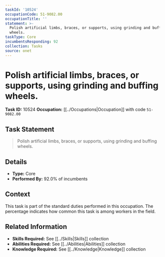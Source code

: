 ```yaml
---
taskId: '10524'
occupationCode: 51-9082.00
occupationTitle: ''
statement: >-
  Polish artificial limbs, braces, or supports, using grinding and buffing
  wheels.
taskType: Core
incumbentsResponding: 92
collection: Tasks
source: onet
---
```

# Polish artificial limbs, braces, or supports, using grinding and buffing wheels.

**Task ID:** 10524
**Occupation:** [[../Occupations|Occupation]] with code `51-9082.00`

## Task Statement

> Polish artificial limbs, braces, or supports, using grinding and buffing wheels.

## Details

- **Type:** Core
- **Performed By:** 92.0% of incumbents

## Context

This task is part of the standard duties performed in this occupation. The percentage indicates how common this task is among workers in the field.

## Related Information

- **Skills Required:** See [[../Skills|Skills]] collection
- **Abilities Required:** See [[../Abilities|Abilities]] collection
- **Knowledge Required:** See [[../Knowledge|Knowledge]] collection
